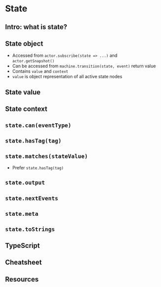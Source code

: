 # State

## Intro: what is state?

## State object

- Accessed from `actor.subscribe(state => ...)` and `actor.getSnapshot()`
- Can be accessed from `machine.transition(state, event)` return value
- Contains `value` and `context`
- `value` is object representation of all active state nodes

## State value

## State context

## `state.can(eventType)`

## `state.hasTag(tag)`

## `state.matches(stateValue)`

- Prefer `state.hasTag(tag)`

## `state.output`

## `state.nextEvents`

## `state.meta`

## `state.toStrings`

## TypeScript

## Cheatsheet

## Resources
